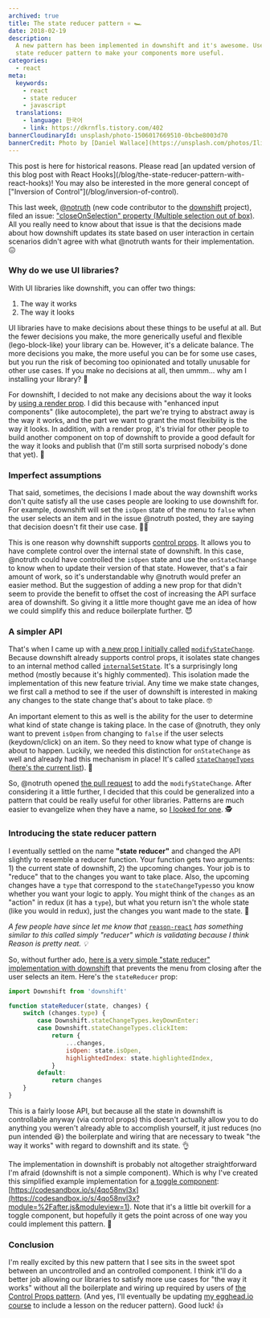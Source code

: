 ```yaml
---
archived: true
title: The state reducer pattern ⚛️ 🏎
date: 2018-02-19
description:
  A new pattern has been implemented in downshift and it's awesome. Use the
  state reducer pattern to make your components more useful.
categories:
  - react
meta:
  keywords:
    - react
    - state reducer
    - javascript
  translations:
    - language: 한국어
    - link: https://dkrnfls.tistory.com/402
bannerCloudinaryId: unsplash/photo-1506017669510-0bcbe8003d70
bannerCredit: Photo by [Daniel Wallace](https://unsplash.com/photos/IliTEyruu7U)
---
```


<callout-danger>
	This post is here for historical reasons. Please read [an updated version of
	this blog post with React
	Hooks](/blog/the-state-reducer-pattern-with-react-hooks)! You may also be
	interested in the more general concept of ["Inversion of
	Control"](/blog/inversion-of-control).
</callout-danger>

This last week, [@notruth](https://github.com/notruth) (new code contributor to
the
[downshift](https://github.com/downshift-js/downshift/blob/master/README.md#contributors)
project), filed an issue:
["closeOnSelection" property (Multiple selection out of box)](https://github.com/downshift-js/downshift/issues/319).
All you really need to know about that issue is that the decisions made about
how downshift updates its state based on user interaction in certain scenarios
didn't agree with what @notruth wants for their implementation. 😖

### Why do we use UI libraries?

With UI libraries like downshift, you can offer two things:

1.  The way it works
2.  The way it looks

UI libraries have to make decisions about these things to be useful at all. But
the fewer decisions you make, the more generically useful and flexible
(lego-block-like) your library can be. However, it's a delicate balance. The
more decisions you make, the more useful you can be for some use cases, but you
run the risk of becoming too opinionated and totally unusable for other use
cases. If you make no decisions at all, then ummm... why am I installing your
library? 🤔

For downshift, I decided to not make any decisions about the way it looks by
[using a render prop](https://cdb.reacttraining.com/use-a-render-prop-50de598f11ce).
I did this because with "enhanced input components" (like autocomplete), the
part we're trying to abstract away is the way it works, and the part we want to
grant the most flexibility is the way it looks. In addition, with a render prop,
it's trivial for other people to build another component on top of downshift to
provide a good default for the way it looks and publish that (I'm still sorta
surprised nobody's done that yet). 🤨

### Imperfect assumptions

That said, sometimes, the decisions I made about the way downshift works don't
quite satisfy all the use cases people are looking to use downshift for. For
example, downshift will set the `isOpen` state of the menu to `false` when the
user selects an item and in the issue @notruth posted, they are saying that
decision doesn't fit their use case. 🤷‍♂️

This is one reason why downshift supports
[control props](https://github.com/downshift-js/downshift#control-props). It
allows you to have complete control over the internal state of downshift. In
this case, @notruth could have controlled the `isOpen` state and use the
`onStateChange` to know when to update their version of that state. However,
that's a fair amount of work, so it's understandable why @notruth would prefer
an easier method. But the suggestion of adding a new prop for that didn't seem
to provide the benefit to offset the cost of increasing the API surface area of
downshift. So giving it a little more thought gave me an idea of how we could
simplify this and reduce boilerplate further. 😈

### A simpler API

That's when I came up with
[a new prop I initially called](https://github.com/downshift-js/downshift/issues/319#issuecomment-361640218)
[`modifyStateChange`](https://github.com/downshift-js/downshift/issues/319#issuecomment-361640218).
Because downshift already supports control props, it isolates state changes to
an internal method called
[`internalSetState`](https://github.com/downshift-js/downshift/blob/118a87234a9331e716142acfb95eb411cc4f8015/src/downshift.js#L302-L410).
It's a surprisingly long method (mostly because it's highly commented). This
isolation made the implementation of this new feature trivial. Any time we make
state changes, we first call a method to see if the user of downshift is
interested in making any changes to the state change that's about to take place.
🤓

An important element to this as well is the ability for the user to determine
what kind of state change is taking place. In the case of @notruth, they only
want to prevent `isOpen` from changing to `false` if the user selects
(keydown/click) on an item. So they need to know what type of change is about to
happen. Luckily, we needed this distinction for `onStateChange` as well and
already had this mechanism in place! It's called
[`stateChangeTypes`](https://github.com/downshift-js/downshift#statechangetypes)
([here's the current list](https://github.com/downshift-js/downshift/blob/118a87234a9331e716142acfb95eb411cc4f8015/src/downshift.js#L103-L119)).
🤖

So, @notruth opened
[the pull request](https://github.com/downshift-js/downshift/pull/320) to add
the `modifyStateChange`. After considering it a little further, I decided that
this could be generalized into a pattern that could be really useful for other
libraries. Patterns are much easier to evangelize when they have a name, so
[I looked for one](https://twitter.com/kentcdodds/status/958707800292470784). 🕵️

### Introducing the state reducer pattern

I eventually settled on the name **"state reducer"** and changed the API
slightly to resemble a reducer function. Your function gets two arguments: 1)
the current state of downshift, 2) the upcoming changes. Your job is to "reduce"
that to the changes you want to take place. Also, the upcoming changes have a
`type` that correspond to the `stateChangeTypes`so you know whether you want
your logic to apply. You might think of the `changes` as an "action" in redux
(it has a `type`), but what you return isn't the whole state (like you would in
redux), just the changes you want made to the state. 🔁

_A few people have since let me know that_
[`reason-react`](https://github.com/reasonml/reason-react) _has something
similar to this called simply "reducer" which is validating because I think
Reason is pretty neat. 💡_

So, without further ado,
[here is a very simple "state reducer" implementation with downshift](https://codesandbox.io/s/zy92xrwr3)
that prevents the menu from closing after the user selects an item. Here's the
`stateReducer` prop:

```js
import Downshift from 'downshift'

function stateReducer(state, changes) {
	switch (changes.type) {
		case Downshift.stateChangeTypes.keyDownEnter:
		case Downshift.stateChangeTypes.clickItem:
			return {
				...changes,
				isOpen: state.isOpen,
				highlightedIndex: state.highlightedIndex,
			}
		default:
			return changes
	}
}
```

This is a fairly loose API, but because all the state in downshift is
controllable anyway (via control props) this doesn't actually allow you to do
anything you weren't already able to accomplish yourself, it just reduces (no
pun intended 😆) the boilerplate and wiring that are necessary to tweak "the way
it works" with regard to downshift and its state. 👌

The implementation in downshift is probably not altogether straightforward I'm
afraid (downshift is not a simple component). Which is why I've created this
simplified example implementation for
[a toggle component](https://egghead.io/lessons/react-build-a-toggle-component):
[https://codesandbox.io/s/4qo58nvl3x](https://codesandbox.io/s/4qo58nvl3x?module=%2Fafter.js&moduleview=1).
Note that it's a little bit overkill for a toggle component, but hopefully it
gets the point across of one way you could implement this pattern. 🤝

### Conclusion

I'm really excited by this new pattern that I see sits in the sweet spot between
an uncontrolled and an controlled component. I think it'll do a better job
allowing our libraries to satisfy more use cases for "the way it works" without
all the boilerplate and wiring up required by users of
[the Control Props pattern](https://egghead.io/lessons/react-make-controlled-react-components-with-control-props).
(And yes, I'll eventually be updating
[my egghead.io course](http://kcd.im/advanced-react) to include a lesson on the
reducer pattern). Good luck! 👍
